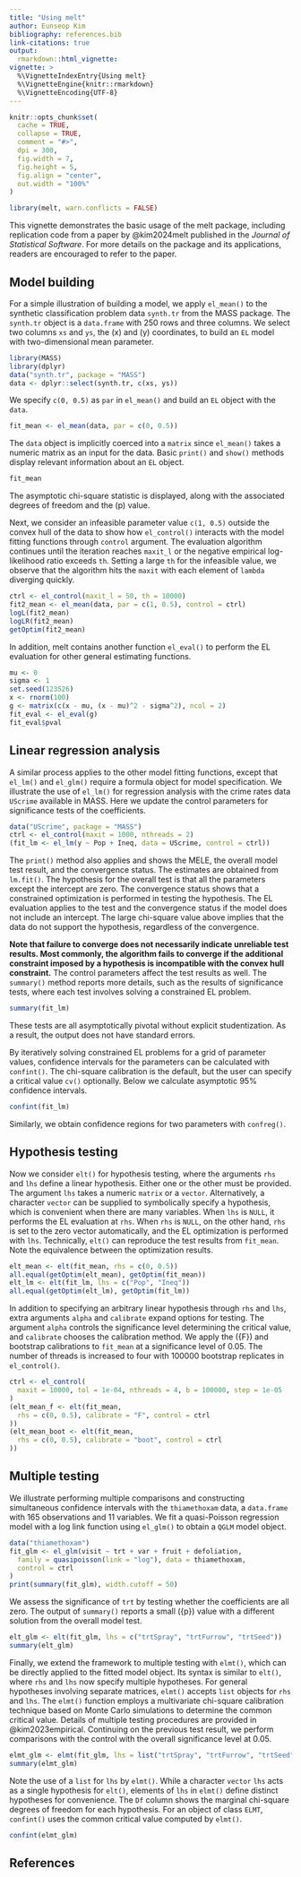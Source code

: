 ```yaml
---
title: "Using melt"
author: Eunseop Kim
bibliography: references.bib
link-citations: true
output: 
  rmarkdown::html_vignette:
vignette: >
  %\VignetteIndexEntry{Using melt}
  %\VignetteEngine{knitr::rmarkdown}
  %\VignetteEncoding{UTF-8}
---
```


```r
knitr::opts_chunk$set(
  cache = TRUE,
  collapse = TRUE,
  comment = "#>",
  dpi = 300,
  fig.width = 7,
  fig.height = 5,
  fig.align = "center",
  out.width = "100%"
)
```
```r
library(melt, warn.conflicts = FALSE)
```

This vignette demonstrates the basic usage of the melt package, including 
replication code from a paper by @kim2024melt published in the *Journal of 
Statistical Software*. For more details on the 
package and its applications, readers are encouraged to refer to the paper.


## Model building

For a simple illustration of building a model, we apply `el_mean()` to the 
synthetic classification problem data `synth.tr` from the MASS package. The 
`synth.tr` object is a `data.frame` with 250 rows and three columns. We select 
two columns `xs` and `ys`, the \(x\) and \(y\) coordinates, to build an `EL` 
model with two-dimensional mean parameter.

```r
library(MASS)
library(dplyr)
data("synth.tr", package = "MASS")
data <- dplyr::select(synth.tr, c(xs, ys))
```

We specify `c(0, 0.5)` as `par` in `el_mean()` and build an `EL` object with the 
`data`.

```r
fit_mean <- el_mean(data, par = c(0, 0.5))
```

The `data` object is implicitly coerced into a `matrix` since `el_mean()` takes 
a numeric matrix as an input for the data. Basic `print()` and `show()` methods 
display relevant information about an `EL` object.

```r
fit_mean
```

The asymptotic chi-square statistic is displayed, along with the associated
degrees of freedom and the \(p\) value.

Next, we consider an infeasible parameter value `c(1, 0.5)` outside the convex 
hull of the data to show how `el_control()` interacts with the model fitting
functions through `control` argument. The evaluation algorithm continues until 
the iteration reaches `maxit_l` or the negative empirical log-likelihood ratio 
exceeds `th`. Setting a large `th` for the infeasible value, we observe that the
algorithm hits the `maxit` with each element of `lambda` diverging quickly.

```r
ctrl <- el_control(maxit_l = 50, th = 10000)
fit2_mean <- el_mean(data, par = c(1, 0.5), control = ctrl)
logL(fit2_mean)
logLR(fit2_mean)
getOptim(fit2_mean)
```

In addition, melt contains another function `el_eval()` to perform the EL 
evaluation for other general estimating functions.

```r
mu <- 0
sigma <- 1
set.seed(123526)
x <- rnorm(100)
g <- matrix(c(x - mu, (x - mu)^2 - sigma^2), ncol = 2)
fit_eval <- el_eval(g)
fit_eval$pval
```


## Linear regression analysis

A similar process applies to the other model fitting functions, except that
`el_lm()` and `el_glm()` require a formula object for model specification. We 
illustrate the use of `el_lm()` for regression analysis with the crime rates 
data `UScrime` available in MASS. Here we update the control parameters for 
significance tests of the coefficients.

```r
data("UScrime", package = "MASS")
ctrl <- el_control(maxit = 1000, nthreads = 2)
(fit_lm <- el_lm(y ~ Pop + Ineq, data = UScrime, control = ctrl))
```

The `print()` method also applies and shows the MELE, the overall model test
result, and the convergence status. The estimates are obtained from `lm.fit()`.
The hypothesis for the overall test is that all the parameters except the 
intercept are zero. The convergence status shows that a constrained optimization 
is performed in testing the hypothesis. The EL evaluation applies to the test 
and the convergence status if the model does not include an intercept.
The large chi-square value above implies that the data do not support the
hypothesis, regardless of the convergence. 

**Note that failure to converge does not necessarily indicate unreliable test 
results. Most commonly, the algorithm fails to converge if the additional 
constraint imposed by a hypothesis is incompatible with the convex hull 
constraint.** The control parameters affect the test results as well. The 
`summary()` method reports more details, such as the results of significance 
tests, where each test involves solving a constrained EL problem.

```r
summary(fit_lm)
```

These tests are all asymptotically pivotal without explicit studentization.
As a result, the output does not have standard errors.

By iteratively solving constrained EL problems for a grid of parameter values,
confidence intervals for the parameters can be calculated with `confint()`.
The chi-square calibration is the default, but the user can specify a critical
value `cv()` optionally. Below we calculate asymptotic 95% confidence intervals.

```r
confint(fit_lm)
```

Similarly, we obtain confidence regions for two parameters with `confreg()`.


## Hypothesis testing

Now we consider `elt()` for hypothesis testing, where the arguments `rhs` and 
`lhs` define a linear hypothesis. Either one or the other must be provided. The 
argument `lhs` takes a numeric `matrix` or a `vector`. Alternatively, a 
character `vector` can be supplied to symbolically specify a hypothesis, which 
is convenient when there are many variables. When `lhs` is `NULL`, it performs 
the EL evaluation at `rhs`. When `rhs` is `NULL`, on the other hand, `rhs` is 
set to the zero vector automatically, and the EL optimization is performed with 
`lhs`. Technically, `elt()` can reproduce the test results from `fit_mean`.
Note the equivalence between the optimization results.

```r
elt_mean <- elt(fit_mean, rhs = c(0, 0.5))
all.equal(getOptim(elt_mean), getOptim(fit_mean))
elt_lm <- elt(fit_lm, lhs = c("Pop", "Ineq"))
all.equal(getOptim(elt_lm), getOptim(fit_lm))
```

In addition to specifying an arbitrary linear hypothesis through `rhs` and 
`lhs`, extra arguments `alpha` and `calibrate` expand options for testing. The 
argument `alpha` controls the significance level determining the critical value, 
and `calibrate` chooses the calibration method. We apply the \({F}\) and 
bootstrap calibrations to `fit_mean` at a significance level of 0.05. The 
number of threads is increased to four with 100000 bootstrap replicates in 
`el_control()`.

```r
ctrl <- el_control(
  maxit = 10000, tol = 1e-04, nthreads = 4, b = 100000, step = 1e-05
)
(elt_mean_f <- elt(fit_mean,
  rhs = c(0, 0.5), calibrate = "F", control = ctrl
))
(elt_mean_boot <- elt(fit_mean,
  rhs = c(0, 0.5), calibrate = "boot", control = ctrl
))
```


## Multiple testing

We illustrate performing multiple comparisons and constructing simultaneous 
confidence intervals with the `thiamethoxam` data, a `data.frame` with 165 
observations and 11 variables. We fit a quasi-Poisson regression model with a 
log link function using `el_glm()` to obtain a `QGLM` model object.

```r
data("thiamethoxam")
fit_glm <- el_glm(visit ~ trt + var + fruit + defoliation,
  family = quasipoisson(link = "log"), data = thiamethoxam,
  control = ctrl
)
print(summary(fit_glm), width.cutoff = 50)
```

We assess the significance of `trt` by testing whether the coefficients are all 
zero. The output of `summary()` reports a small \({p}\) value with a different 
solution from the overall model test.

```r
elt_glm <- elt(fit_glm, lhs = c("trtSpray", "trtFurrow", "trtSeed"))
summary(elt_glm)
```

Finally, we extend the framework to multiple testing with `elmt()`, which can be directly applied to the fitted model object. Its syntax is similar to `elt()`, 
where `rhs` and `lhs` now specify multiple hypotheses. For general hypotheses 
involving separate matrices, `elmt()` accepts `list` objects for `rhs` and 
`lhs`. The `elmt()` function employs a multivariate chi-square calibration 
technique based on Monte Carlo simulations to determine the common critical 
value. Details of multiple testing procedures are provided in @kim2023empirical.
Continuing on the previous test result, we perform comparisons with the control 
with the overall significance level at 0.05.

```r
elmt_glm <- elmt(fit_glm, lhs = list("trtSpray", "trtFurrow", "trtSeed"))
summary(elmt_glm)
```

Note the use of a `list` for `lhs` by `elmt()`. While a character `vector` `lhs` 
acts as a single hypothesis for `elt()`, elements of `lhs` in `elmt()` define 
distinct hypotheses for convenience. The `Df` column shows the marginal 
chi-square degrees of freedom for each hypothesis. For an object of class 
`ELMT`, `confint()` uses the common critical value computed by `elmt()`.

```r
confint(elmt_glm)
```


## References
